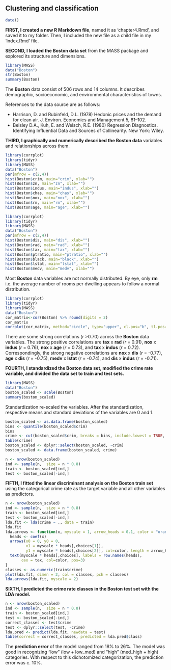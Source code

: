 
## Clustering and classification

```r
date()
```
**FIRST, I created a new R Markdown file**, named it as 'chapter4.Rmd', and saved it to my folder. Then, I included the new file as a child file in my 'index.Rmd' file.

**SECOND, I loaded the Boston data set** from the MASS package and explored its structure and dimensions.

```r
library(MASS)
data("Boston")
str(Boston)
summary(Boston)
```

The **Boston** data consist of 506 rows and 14 columns. It describes demographic, socioeconomic, and environmental characteristics of towns.

References to the data source are as follows:

- Harrison, D. and Rubinfeld, D.L. (1978) Hedonic prices and the demand for clean air. J. Environ. Economics and Management 5, 81–102.
- Belsley D.A., Kuh, E. and Welsch, R.E. (1980) Regression Diagnostics. Identifying Influential Data and Sources of Collinearity. New York: Wiley.

**THIRD, I graphically and numerically described the Boston data** variables and relationships across them.

```r
library(corrplot)
library(tidyr)
library(MASS)
data("Boston")
par(mfrow = c(2,4))
hist(Boston$crim, main="crim", xlab="")
hist(Boston$zn, main="zn", xlab="")
hist(Boston$indus, main="indus", xlab="")
hist(Boston$chas, main="chas", xlab="")
hist(Boston$nox, main="nox", xlab="")
hist(Boston$rm, main="rm", xlab="")
hist(Boston$age, main="age", xlab="")
```
```r
library(corrplot)
library(tidyr)
library(MASS)
data("Boston")
par(mfrow = c(2,4))
hist(Boston$dis, main="dis", xlab="")
hist(Boston$rad, main="rad", xlab="")
hist(Boston$tax, main="tax", xlab="")
hist(Boston$ptratio, main="ptratio", xlab="")
hist(Boston$black, main="black", xlab="")
hist(Boston$lstat, main="lstat", xlab="")
hist(Boston$medv, main="medv", xlab="")
```

Most **Boston** data variables are not normally distributed. By eye, only **rm** i.e. the average number of rooms per dwelling appears to follow a normal distribution.

```r
library(corrplot)
library(tidyr)
library(MASS)
data("Boston")
cor_matrix<-cor(Boston) %>% round(digits = 2)
cor_matrix
corrplot(cor_matrix, method="circle", type="upper", cl.pos="b", tl.pos="d", tl.cex = 0.6)
```

There are some strong correlations (*r* >0.70) across the **Boston** data variables. The strong positive correlations are **tax** x **rad** (*r* = 0.91), **nox** x **indus** (*r* = 0.76), **nox** x **age** (*r* = 0.73), and **tax** x **indus** (*r* = 0.72). Correspondingly, the strong negative correlations are **nox** x **dis** (*r* = -0.77), **age** x **dis** (*r* = -0.75), **medv** x **lstat** (*r* = -0.74), and **dis** x **indus** (*r* = -0.71).

**FOURTH, I standardized the Boston data set, modified the crime rate variable, and divided the data set to train and test sets.**

```r
library(MASS)
data("Boston")
boston_scaled <- scale(Boston)
summary(boston_scaled)
```

Standardization re-scaled the variables. After the standardization, respective means and standard deviations of the variables are 0 and 1.

```r
boston_scaled <- as.data.frame(boston_scaled)
bins <- quantile(boston_scaled$crim)
bins
crime <- cut(boston_scaled$crim, breaks = bins, include.lowest = TRUE, labels = c("low", "med_low", "med_high", "high"))
table(crime)
boston_scaled <- dplyr::select(boston_scaled, -crim)
boston_scaled <- data.frame(boston_scaled, crime)
```

```r
n <- nrow(boston_scaled)
ind <- sample(n,  size = n * 0.8)
train <- boston_scaled[ind,]
test <- boston_scaled[-ind,]
```

**FIFTH, I fitted the linear discriminant analysis on the Boston train set** using the categorical crime rate as the target variable and all other variables as predictors.

```r
n <- nrow(boston_scaled)
ind <- sample(n,  size = n * 0.8)
train <- boston_scaled[ind,]
test <- boston_scaled[-ind,]
lda.fit <- lda(crime ~ ., data = train)
lda.fit
lda.arrows <- function(x, myscale = 1, arrow_heads = 0.1, color = "orange", tex = 0.75, choices = c(1,2)){
  heads <- coef(x)
  arrows(x0 = 0, y0 = 0, 
         x1 = myscale * heads[,choices[1]], 
         y1 = myscale * heads[,choices[2]], col=color, length = arrow_heads)
  text(myscale * heads[,choices], labels = row.names(heads), 
       cex = tex, col=color, pos=3)
}
classes <- as.numeric(train$crime)
plot(lda.fit, dimen = 2, col = classes, pch = classes)
lda.arrows(lda.fit, myscale = 2)
```

**SIXTH, I predicted the crime rate classes in the Boston test set with the LDA model.**

```r
n <- nrow(boston_scaled)
ind <- sample(n,  size = n * 0.8)
train <- boston_scaled[ind,]
test <- boston_scaled[-ind,]
correct_classes <- test$crime
test <- dplyr::select(test, -crime)
lda.pred <- predict(lda.fit, newdata = test)
table(correct = correct_classes, predicted = lda.pred$class)
```

The **prediction error** of the model ranged from 18% to 26%. The model was good in recognizing "low" (low + low_med) and "high" (med_high + high) categories. With respect to this dichotomized categorization, the prediction error was c. 10%.
